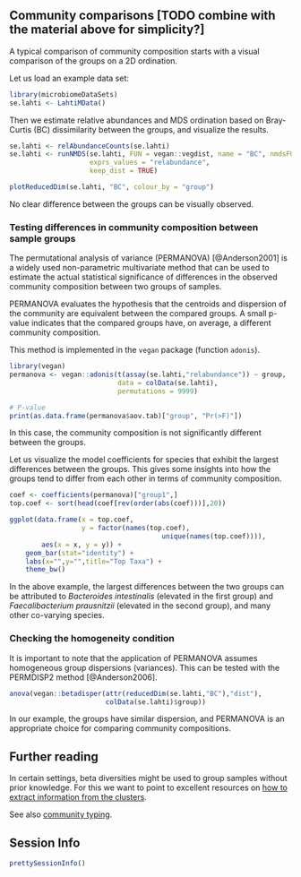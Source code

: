 ## Community comparisons [TODO combine with the material above for simplicity?]


A typical comparison of community composition starts with a visual
comparison of the groups on a 2D ordination.

Let us load an example data set:

```r
library(microbiomeDataSets)
se.lahti <- LahtiMData()
```


Then we estimate relative abundances and MDS ordination based on
Bray-Curtis (BC) dissimilarity between the groups, and visualize the
results.


```r
se.lahti <- relAbundanceCounts(se.lahti)
se.lahti <- runNMDS(se.lahti, FUN = vegan::vegdist, name = "BC", nmdsFUN = "monoMDS",
                    exprs_values = "relabundance",
                    keep_dist = TRUE)
```

```r
plotReducedDim(se.lahti, "BC", colour_by = "group")
```

No clear difference between the groups can be visually observed.


### Testing differences in community composition between sample groups

The permutational analysis of variance (PERMANOVA) [@Anderson2001] is
a widely used non-parametric multivariate method that can be used to
estimate the actual statistical significance of differences in the
observed community composition between two groups of
samples.

PERMANOVA evaluates the hypothesis that the centroids and dispersion
of the community are equivalent between the compared groups. A small
p-value indicates that the compared groups have, on average, a
different community composition.

This method is implemented in the `vegan` package (function `adonis`).

```r
library(vegan)
permanova <- vegan::adonis(t(assay(se.lahti,"relabundance")) ~ group,
                           data = colData(se.lahti),
                           permutations = 9999)

# P-value
print(as.data.frame(permanova$aov.tab)["group", "Pr(>F)"])
```

In this case, the community composition is not significantly different
between the groups.

Let us visualize the model coefficients for species that exhibit the
largest differences between the groups. This gives some insights into
how the groups tend to differ from each other in terms of community
composition.


```r
coef <- coefficients(permanova)["group1",]
top.coef <- sort(head(coef[rev(order(abs(coef)))],20))
```




```r
ggplot(data.frame(x = top.coef,
                  y = factor(names(top.coef),
                                      unique(names(top.coef)))),
        aes(x = x, y = y)) +
    geom_bar(stat="identity") +
    labs(x="",y="",title="Top Taxa") +
    theme_bw()
```

In the above example, the largest differences between the two groups
can be attributed to _Bacteroides intestinalis_ (elevated in the first
group) and _Faecalibacterium prausnitzii_ (elevated in the second
group), and many other co-varying species.



### Checking the homogeneity condition 

It is important to note that the application of PERMANOVA assumes
homogeneous group dispersions (variances). This can be tested with the
PERMDISP2 method [@Anderson2006].


```r
anova(vegan::betadisper(attr(reducedDim(se.lahti,"BC"),"dist"),
                        colData(se.lahti)$group))
```

In our example, the groups have similar dispersion, and PERMANOVA is
an appropriate choice for comparing community compositions.


## Further reading

In certain settings, beta diversities might be used to group samples without
prior knowledge. For this we want to point to excellent resources on 
[how to extract information from the clusters](http://bioconductor.org/books/release/OSCA/clustering.html).

See also [community typing](15-microbiome-community.md).

## Session Info {-}

```r
prettySessionInfo()
```
